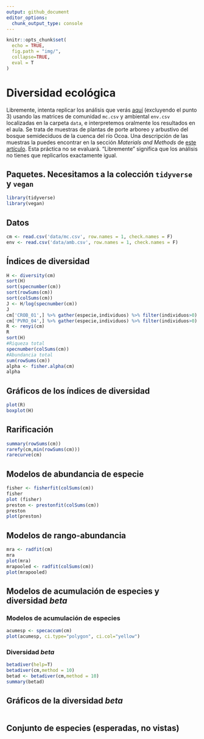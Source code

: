 ```yaml
---
output: github_document
editor_options: 
  chunk_output_type: console
---
```


```r
knitr::opts_chunk$set(
  echo = TRUE,
  fig.path = "img/",
  collapse=TRUE,
  eval = T
)
```

# Diversidad ecológica

Libremente, intenta replicar los análisis que verás [aquí](https://cran.r-project.org/web/packages/vegan/vignettes/diversity-vegan.pdf) (excluyendo el punto 3) usando las matrices de comunidad `mc.csv` y ambiental `env.csv` localizadas en la carpeta `data`, e interpretemos oralmente los resultados en el aula. Se trata de muestras de plantas de porte arboreo y arbustivo del bosque semideciduos de la cuenca del río Ocoa. Una descripción de las muestras la puedes encontrar en la sección *Materials and Methods* de [este artículo](https://journals.plos.org/plosone/article?id=10.1371/journal.pone.0208780). Esta práctica no se evaluará. "Libremente" significa que los análisis no tienes que replicarlos exactamente igual.

## Paquetes. Necesitamos a la colección `tidyverse` y `vegan`

```r
library(tidyverse)
library(vegan)
```

## Datos

```r
cm <- read.csv('data/mc.csv', row.names = 1, check.names = F)
env <- read.csv('data/amb.csv', row.names = 1, check.names = F)
```


## Índices de diversidad

```r
H <- diversity(cm)
sort(H)
sort(specnumber(cm))
sort(rowSums(cm))
sort(colSums(cm))
J <- H/log(specnumber(cm))
J
cm['CROB_01',] %>% gather(especie,individuos) %>% filter(individuos>0) %>% arrange(individuos) %>% View()
cm['PVRO_04',] %>% gather(especie,individuos) %>% filter(individuos>0) %>% arrange(individuos) %>% View()
R <- renyi(cm)
R
sort(H)
#Riqueza total
specnumber(colSums(cm))
#Abundancia total
sum(rowSums(cm))
alpha <- fisher.alpha(cm)
alpha
```


## Gráficos de los índices de diversidad

```r
plot(R)
boxplot(H)
```


## Rarificación

```r
summary(rowSums(cm))
rarefy(cm,min(rowSums(cm)))
rarecurve(cm)
```

## Modelos de abundancia de especie

```r
fisher <- fisherfit(colSums(cm))
fisher
plot (fisher)
preston <- prestonfit(colSums(cm))
preston
plot(preston)
```

## Modelos de rango-abundancia

```r
mra <- radfit(cm)
mra
plot(mra)
mrapooled <- radfit(colSums(cm))
plot(mrapooled)
```


## Modelos de acumulación de especies y diversidad *beta*

### Modelos de acumulación de especies

```r
acumesp <- specaccum(cm)
plot(acumesp, ci.type="polygon", ci.col="yellow")
```

### Diversidad *beta*

```r
betadiver(help=T)
betadiver(cm,method = 10)
betad <- betadiver(cm,method = 10)
summary(betad)
```


## Gráficos de la diversidad *beta*

```r

```


## Conjunto de especies (esperadas, no vistas)


```r

```


